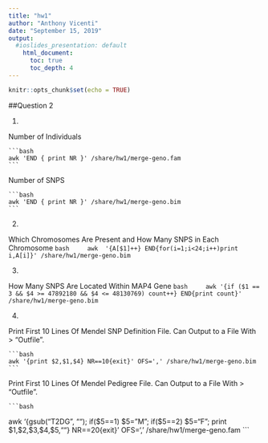 ```yaml
---
title: "hw1"
author: "Anthony Vicenti"
date: "September 15, 2019"
output:
  #ioslides_presentation: default
    html_document:
      toc: true
      toc_depth: 4  
---
```


```r
knitr::opts_chunk$set(echo = TRUE)
```

##Question 2

1. 

Number of Individuals

    ```bash
    awk 'END { print NR }' /share/hw1/merge-geno.fam
    ```

Number of SNPS

    ```bash
    awk 'END { print NR }' /share/hw1/merge-geno.bim
    ```

2. 

Which Chromosomes Are Present and How Many SNPS in Each Chromosome
    ```bash
    awk  '{A[$1]++} END{for(i=1;i<24;i++)print i,A[i]}' /share/hw1/merge-geno.bim
    ```
    
3.

How Many SNPS Are Located Within MAP4 Gene
    ```bash
    awk '{if ($1 == 3 && $4 >= 47892180 && $4 <= 48130769) count++} END{print count}' /share/hw1/merge-geno.bim
    ```

4.

Print First 10 Lines Of Mendel SNP Definition File. Can Output to a File With > "Outfile".

    ```bash
    awk '{print $2,$1,$4} NR==10{exit}' OFS=',' /share/hw1/merge-geno.bim 
    ```

Print First 10 Lines Of Mendel Pedigree File. Can Output to a File With > "Outfile".

    ```bash
   awk '{gsub("T2DG", ""); if($5==1) $5="M"; if($5==2) $5="F"; print $1,$2,$3,$4,$5,""} NR==20{exit}' OFS=',' /share/hw1/merge-geno.fam
    ```
    